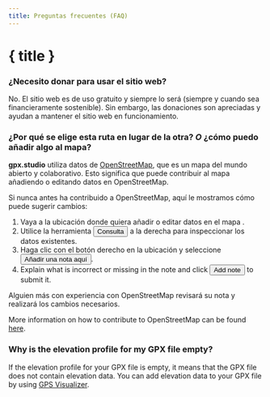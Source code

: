 ```yaml
---
title: Preguntas frecuentes (FAQ)
---
```


<script>
</script>

# { title }

### ¿Necesito donar para usar el sitio web?

No.
El sitio web es de uso gratuito y siempre lo será (siempre y cuando sea financieramente sostenible).
Sin embargo, las donaciones son apreciadas y ayudan a mantener el sitio web en funcionamiento.

### ¿Por qué se elige esta ruta en lugar de la otra? _O_ ¿cómo puedo añadir algo al mapa?

**gpx.studio** utiliza datos de <a href="https://www.openstreetmap.org/" target="_blank">OpenStreetMap</a>, que es un mapa del mundo abierto y colaborativo.
Esto significa que puede contribuir al mapa añadiendo o editando datos en OpenStreetMap.

Si nunca antes ha contribuido a OpenStreetMap, aquí le mostramos cómo puede sugerir cambios:

1. Vaya a la ubicación donde quiera añadir o editar datos en el mapa <a href="https://www.openstreetmap.org/" target="_blank"></a>.
2. Utilice la herramienta <button>Consulta</button> a la derecha para inspeccionar los datos existentes.
3. Haga clic con el botón derecho en la ubicación y seleccione <button>Añadir una nota aquí</button>.
4. Explain what is incorrect or missing in the note and click <button>Add note</button> to submit it.

Alguien más con experiencia con OpenStreetMap revisará su nota y realizará los cambios necesarios.

<DocsNote>

More information on how to contribute to OpenStreetMap can be found <a href="https://wiki.openstreetmap.org/wiki/How_to_contribute" target="_blank">here</a>.

</DocsNote>

### Why is the elevation profile for my GPX file empty?

If the elevation profile for your GPX file is empty, it means that the GPX file does not contain elevation data.
You can add elevation data to your GPX file by using <a href="https://www.gpsvisualizer.com/elevation" target="_blank">GPS Visualizer</a>.
